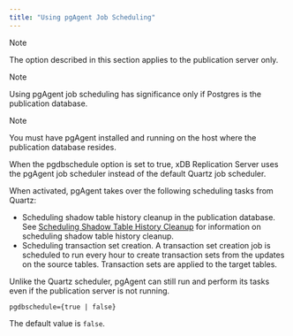 ```yaml
---
title: "Using pgAgent Job Scheduling"
---
```


<div id="using_pgagent_job_scheduling" class="registered_link"></div>


<div class="note">

<div class="title">

Note

</div>

The option described in this section applies to the publication server only.

</div>

<div class="note">

<div class="title">

Note

</div>

Using pgAgent job scheduling has significance only if Postgres is the publication database.

</div>

<div class="note">

<div class="title">

Note

</div>

You must have pgAgent installed and running on the host where the publication database resides.

</div>

When the pgdbschedule option is set to true, xDB Replication Server uses the pgAgent job scheduler instead of the default Quartz job scheduler.

When activated, pgAgent takes over the following scheduling tasks from Quartz:

-   Scheduling shadow table history cleanup in the publication database. See [Scheduling Shadow Table History Cleanup](../../../07_common_operations/#schedule_shadow_table_history_cleanup) for information on scheduling shadow table history cleanup.
-   Scheduling transaction set creation. A transaction set creation job is scheduled to run every hour to create transaction sets from the updates on the source tables. Transaction sets are applied to the target tables.

Unlike the Quartz scheduler, pgAgent can still run and perform its tasks even if the publication server is not running.

`pgdbschedule={true | false}`

The default value is `false`.
